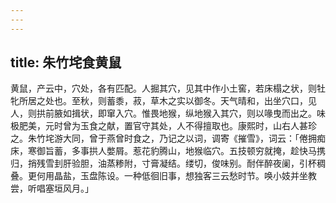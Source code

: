 ```yaml
---
---
---
```

title: 朱竹垞食黄鼠
---



黄鼠，产云中，穴处，各有匹配。人掘其穴，见其中作小土窖，若床榻之状，则牡牝所居之处也。至秋，则蓄黍，菽，草木之实以御冬。天气晴和，出坐穴口，见人，则拱前腋如揖状，即窜入穴。惟畏地猴，纵地猴入其穴，则以喙曳而出之。味极肥美，元时曾为玉食之献，置官守其处，人不得擅取也。康熙时，山右人甚珍之。朱竹垞游大同，曾于燕曾时食之，乃记之以词，调寄《摧雪》，词云：「倦拥痴床，寒御旨蓄，多事拱人嫳屑。惹花豹腾山，地猴临穴。五技顿穷就掩，趁快马携归，捎残雪刲肝验胆，油蒸糁附，寸膏凝结。缕切，俊味别。耐伴醉夜阑，引杯稠叠。更何用晶盐，玉盘陈设。一种低徊旧事，想独客三云愁时节。唤小妓并坐教尝，听唱塞垣风月。」